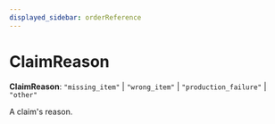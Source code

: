 ```yaml
---
displayed_sidebar: orderReference
---
```



# ClaimReason

 **ClaimReason**: `"missing_item"` \| `"wrong_item"` \| `"production_failure"` \| `"other"`

A claim's reason.
